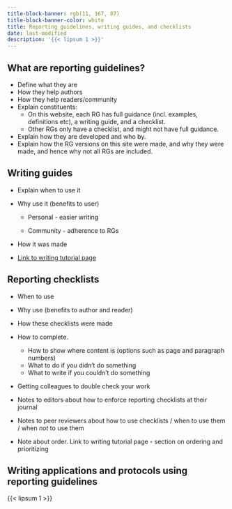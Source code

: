 ```yaml
---
title-block-banner: rgb(11, 167, 87)
title-block-banner-color: white
title: Reporting guidelines, writing guides, and checklists
date: last-modified
description: '{{< lipsum 1 >}}'
---
```


## What are reporting guidelines? {#reporting-guidelines}

-   Define what they are
-   How they help authors
-   How they help readers/community
-   Explain constituents:
    -   On this website, each RG has full guidance (incl. examples, definitions etc), a writing guide, and a checklist.
    -   Other RGs only have a checklist, and might not have full guidance.
-   Explain how they are developed and who by.
-   Explain how the RG versions on this site were made, and why they were made, and hence why not all RGs are included.

## Writing guides {#writing-guides}

-   Explain when to use it

-   Why use it (benefits to user)

    -   Personal - easier writing

    -   Community - adherence to RGs

-   How it was made

-   [Link to writing tutorial page](writing-using-reporting-guidelines.qmd)

## Reporting checklists {#reporting-checklists}

-   When to use

-   Why use (benefits to author and reader)

-   How these checklists were made

-   How to complete.
    -   How to show where content is (options such as page and paragraph numbers)
    -   What to do if you didn't do something 
    -   What to write if you couldn't do something
-   Getting colleagues to double check your work
-   Notes to editors about how to enforce reporting checklists at their journal
-   Notes to peer reviewers about how to use checklists / when to use them / when _not_ to use them

-   Note about order. Link to writing tutorial page - section on ordering and prioritizing

## Writing applications and protocols using reporting guidelines {#writing-applications}

{{< lipsum 1 >}}
<!-- #TODO -->

